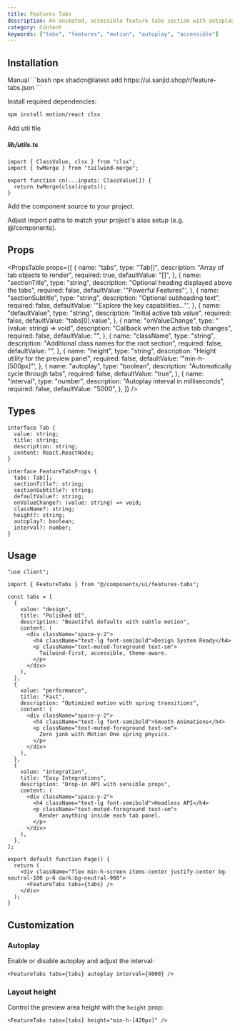 ```yaml
---
title: Features Tabs
description: An animated, accessible feature tabs section with autoplay, keyboard navigation, and responsive layout.
category: Content
keywords: ["tabs", "features", "motion", "autoplay", "accessible"]
---
```


<CodePreview name="features-tabs" />

## Installation

<CodeTabs>

<TabsList>
  <TabsTrigger value="cli">
    <Shadcn />
  </TabsTrigger>
  <TabsTrigger value="manual">Manual</TabsTrigger>
</TabsList>

<TabsContent value="cli">
  ```bash 
  npx shadcn@latest add https://ui.sanjid.shop/r/feature-tabs.json 
  ```
</TabsContent>

<TabsContent value="manual">

<Steps>

<Step>Install required dependencies:</Step>

```bash
npm install motion/react clsx
```

<Step>Add util file</Step>

##### lib/utils.ts

```tsx
import { ClassValue, clsx } from "clsx";
import { twMerge } from "tailwind-merge";

export function cn(...inputs: ClassValue[]) {
  return twMerge(clsx(inputs));
}
```

<Step>Add the component source to your project.</Step>

<ComponentSource name="features-tabs" title="components/ui/features-tabs.tsx" />

<Step>
  Adjust import paths to match your project's alias setup (e.g. @/components).
</Step>

</Steps>
</TabsContent>
</CodeTabs>

## Props

<PropsTable
  props={[
    {
      name: "tabs",
      type: "Tab[]",
      description: "Array of tab objects to render",
      required: true,
      defaultValue: "[]",
    },
    {
      name: "sectionTitle",
      type: "string",
      description: "Optional heading displayed above the tabs",
      required: false,
      defaultValue: '"Powerful Features"',
    },
    {
      name: "sectionSubtitle",
      type: "string",
      description: "Optional subheading text",
      required: false,
      defaultValue: '"Explore the key capabilities..."',
    },
    {
      name: "defaultValue",
      type: "string",
      description: "Initial active tab value",
      required: false,
      defaultValue: "tabs[0].value",
    },
    {
      name: "onValueChange",
      type: "(value: string) => void",
      description: "Callback when the active tab changes",
      required: false,
      defaultValue: "",
    },
    {
      name: "className",
      type: "string",
      description: "Additional class names for the root section",
      required: false,
      defaultValue: "",
    },
    {
      name: "height",
      type: "string",
      description: "Height utility for the preview panel",
      required: false,
      defaultValue: '"min-h-[500px]"',
    },
    {
      name: "autoplay",
      type: "boolean",
      description: "Automatically cycle through tabs",
      required: false,
      defaultValue: "true",
    },
    {
      name: "interval",
      type: "number",
      description: "Autoplay interval in milliseconds",
      required: false,
      defaultValue: "5000",
    },
  ]}
/>

## Types

```tsx
interface Tab {
  value: string;
  title: string;
  description: string;
  content: React.ReactNode;
}

interface FeatureTabsProps {
  tabs: Tab[];
  sectionTitle?: string;
  sectionSubtitle?: string;
  defaultValue?: string;
  onValueChange?: (value: string) => void;
  className?: string;
  height?: string;
  autoplay?: boolean;
  interval?: number;
}
```

## Usage

```tsx
"use client";

import { FeatureTabs } from "@/components/ui/features-tabs";

const tabs = [
  {
    value: "design",
    title: "Polished UI",
    description: "Beautiful defaults with subtle motion",
    content: (
      <div className="space-y-2">
        <h4 className="text-lg font-semibold">Design System Ready</h4>
        <p className="text-muted-foreground text-sm">
          Tailwind-first, accessible, theme-aware.
        </p>
      </div>
    ),
  },
  {
    value: "performance",
    title: "Fast",
    description: "Optimized motion with spring transitions",
    content: (
      <div className="space-y-2">
        <h4 className="text-lg font-semibold">Smooth Animations</h4>
        <p className="text-muted-foreground text-sm">
          Zero jank with Motion One spring physics.
        </p>
      </div>
    ),
  },
  {
    value: "integration",
    title: "Easy Integrations",
    description: "Drop-in API with sensible props",
    content: (
      <div className="space-y-2">
        <h4 className="text-lg font-semibold">Headless API</h4>
        <p className="text-muted-foreground text-sm">
          Render anything inside each tab panel.
        </p>
      </div>
    ),
  },
];

export default function Page() {
  return (
    <div className="flex min-h-screen items-center justify-center bg-neutral-100 p-6 dark:bg-neutral-900">
      <FeatureTabs tabs={tabs} />
    </div>
  );
}
```

## Customization

### Autoplay

Enable or disable autoplay and adjust the interval:

```tsx
<FeatureTabs tabs={tabs} autoplay interval={4000} />
```

### Layout height

Control the preview area height with the `height` prop:

```tsx
<FeatureTabs tabs={tabs} height="min-h-[420px]" />
```
